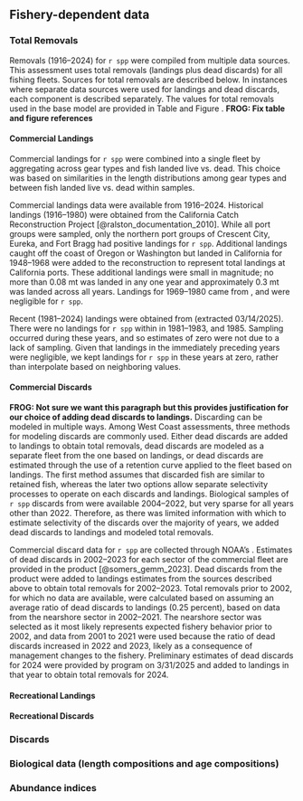 ## Fishery-dependent data

### Total Removals {#removals}

Removals (1916--2024) for `r spp` were compiled from multiple data sources. This assessment uses total removals (landings plus dead discards) for all fishing fleets. Sources for total removals are described below. In instances where separate data sources were used for landings and dead discards, each component is described separately. The values for total removals used in the base model are provided in Table \ref{tab:catches1} and Figure \ref{fig:catches}.
**FROG: Fix table and figure references**

#### Commercial Landings

Commercial landings for `r spp` were combined into a single fleet by aggregating across gear types and fish landed live vs. dead. This choice was based on similarities in the length distributions among gear types and between fish landed live vs. dead within \gls{pacfin} samples.

Commercial landings data were available from 1916--2024. Historical landings (1916--1980) were obtained from the California Catch Reconstruction Project [@ralston_documentation_2010]. While all port groups were sampled, only the northern port groups of Crescent City, Eureka, and Fort Bragg had positive landings for `r spp`. Additional landings caught off the coast of Oregon or Washington but landed in California for 1948--1968 were added to the reconstruction to represent total landings at California ports. These additional landings were small in magnitude; no more than 0.08 mt was landed in any one year and approximately 0.3 mt was landed across all years. Landings for 1969--1980 came from \gls{calcom}, and were negligible for `r spp`. 

Recent (1981--2024) landings were obtained from \gls{pacfin} (extracted 03/14/2025). There were no landings for `r spp` within \gls{pacfin} in 1981--1983, and 1985. Sampling occurred during these years, and so estimates of zero were not due to a lack of sampling. Given that landings in the immediately preceding years were negligible, we kept landings for `r spp` in these years at zero, rather than interpolate based on neighboring values.


#### Commercial Discards

**FROG: Not sure we want this paragraph but this provides justification for our choice of adding dead discards to landings.**
Discarding can be modeled in multiple ways. Among West Coast assessments, three methods for modeling discards are commonly used. Either dead discards are added to landings to obtain total removals, dead discards are modeled as a separate fleet from the one based on landings, or dead discards are estimated through the use of a retention curve applied to the fleet based on landings. The first method assumes that discarded fish are similar to retained fish, whereas the later two options allow separate selectivity processes to operate on each discards and landings. Biological samples of `r spp` discards from \gls{wcgop} were available 2004--2022, but very sparse for all years other than 2022. Therefore, as there was limited information with which to estimate selectivity of the discards over the majority of years, we added dead discards to landings and modeled total removals. 

Commercial discard data for `r spp` are collected through NOAA's \gls{wcgop}. Estimates of dead discards in 2002--2023 for each sector of the commercial fleet are provided in the \gls{gemm} product [@somers_gemm_2023]. Dead discards from the \gls{gemm} product were added to landings estimates from the sources described above to obtain total removals for 2002--2023. Total removals prior to 2002, for which no \gls{wcgop} data are available, were calculated based on assuming an average ratio of dead discards to landings (0.25 percent), based on data from the nearshore sector in 2002--2021. The nearshore sector was selected as it most likely represents expected fishery behavior prior to 2002, and data from 2001 to 2021 were used because the ratio of dead discards increased in 2022 and 2023, likely as a consequence of management changes to the fishery. Preliminary estimates of dead discards for 2024 were provided by \gls{nwfsc} \gls{fos} program on 3/31/2025 and added to landings in that year to obtain total removals for 2024.   

  


#### Recreational Landings

#### Recreational Discards


### Discards

### Biological data (length compositions and age compositions)

### Abundance indices
